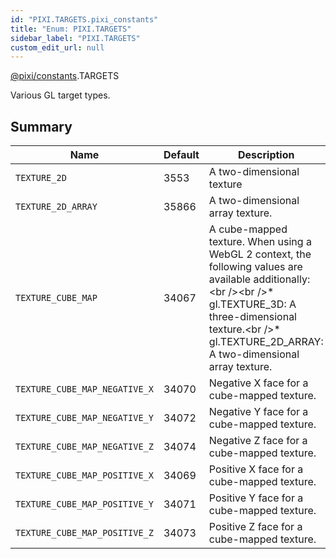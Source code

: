 ```yaml
---
id: "PIXI.TARGETS.pixi_constants"
title: "Enum: PIXI.TARGETS"
sidebar_label: "PIXI.TARGETS"
custom_edit_url: null
---
```



<div class="package-name">

[@pixi/constants](../modules/pixi_constants).TARGETS

</div>


Various GL target types.



        

## Summary
| Name                                     | Default | Description                                                                                                                                                                                                                                                     |
| ---------------------------------------- | ------- | --------------------------------------------------------------------------------------------------------------------------------------------------------------------------------------------------------------------------------------------------------------- |
| <code>TEXTURE_2D</code>                  | 3553    | A two-dimensional texture                                                                                                                                                                                                                                       |
| <code>TEXTURE_2D_ARRAY</code>            | 35866   | A two-dimensional array texture.                                                                                                                                                                                                                                |
| <code>TEXTURE_CUBE_MAP</code>            | 34067   | A cube-mapped texture. When using a WebGL 2 context, the following values are available additionally&#58;&#60;br /&#62;&#60;br /&#62;* gl.TEXTURE_3D&#58; A three-dimensional texture.&#60;br /&#62;* gl.TEXTURE_2D_ARRAY&#58; A two-dimensional array texture. |
| <code>TEXTURE_CUBE_MAP_NEGATIVE_X</code> | 34070   | Negative X face for a cube-mapped texture.                                                                                                                                                                                                                      |
| <code>TEXTURE_CUBE_MAP_NEGATIVE_Y</code> | 34072   | Negative Y face for a cube-mapped texture.                                                                                                                                                                                                                      |
| <code>TEXTURE_CUBE_MAP_NEGATIVE_Z</code> | 34074   | Negative Z face for a cube-mapped texture.                                                                                                                                                                                                                      |
| <code>TEXTURE_CUBE_MAP_POSITIVE_X</code> | 34069   | Positive X face for a cube-mapped texture.                                                                                                                                                                                                                      |
| <code>TEXTURE_CUBE_MAP_POSITIVE_Y</code> | 34071   | Positive Y face for a cube-mapped texture.                                                                                                                                                                                                                      |
| <code>TEXTURE_CUBE_MAP_POSITIVE_Z</code> | 34073   | Positive Z face for a cube-mapped texture.                                                                                                                                                                                                                      |

    